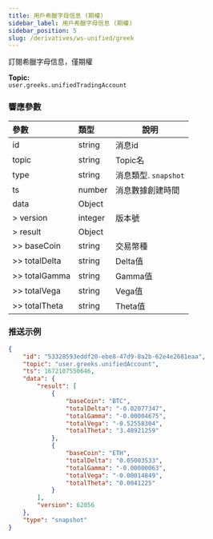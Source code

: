 ```yaml
---
title: 用戶希臘字母信息 (期權)
sidebar_label: 用戶希臘字母信息 (期權)
sidebar_position: 5
slug: /derivatives/ws-unified/greek
---
```


訂閱希臘字母信息，僅期權

**Topic:**<br/>
`user.greeks.unifiedTradingAccount`

### 響應參數
| 參數 | 類型 | 說明|
|:----- |:-----|----- |
|id |string |消息id|
|topic |string |Topic名 |
|type |string |消息類型. `snapshot`|
|ts |number |消息數據創建時間 |
|data |Object |
|> version |integer |版本號|
|> result |Object | |
|>> baseCoin |string|交易幣種 |
|>> totalDelta |string|Delta值 |
|>> totalGamma |string|Gamma值 |
|>> totalVega |string|Vega值 |
|>> totalTheta |string|Theta值 |

### 推送示例

```json
{
    "id": "53328593eddf20-ebe8-47d9-8a2b-62e4e2681eaa",
    "topic": "user.greeks.unifiedAccount",
    "ts": 1672107550646,
    "data": {
        "result": [
            {
                "baseCoin": "BTC",
                "totalDelta": "-0.02077347",
                "totalGamma": "-0.00004675",
                "totalVega": "-0.52558304",
                "totalTheta": "3.48921259"
            },
            {
                "baseCoin": "ETH",
                "totalDelta": "0.05003533",
                "totalGamma": "-0.00000063",
                "totalVega": "-0.00014849",
                "totalTheta": "0.0041225"
            }
        ],
        "version": 62056
    },
    "type": "snapshot"
}
```